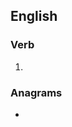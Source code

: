 ==English==

===Verb===
{{head|en|present participle}}

# {{present participle of|rebut|lang=en|nocat=1}}

===Anagrams===
* {{anagrams|en|a=beginrttu|buttering}}